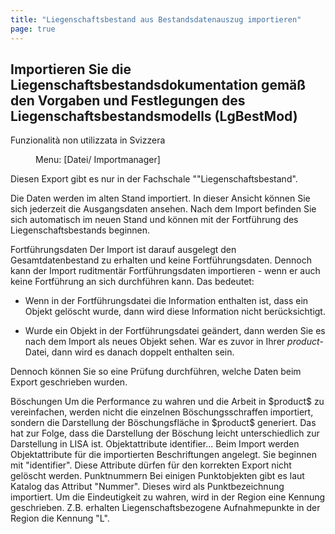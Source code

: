 ```yaml
---
title: "Liegenschaftsbestand aus Bestandsdatenauszug importieren"
page: true
---
```

## Importieren Sie die Liegenschaftsbestandsdokumentation gem&#228;&#223; den Vorgaben und Festlegungen des Liegenschaftsbestandsmodells (LgBestMod)
<Success>
 <Bold> Funzionalit&#224; non utilizzata in Svizzera </Bold> 
</Success>

 <Menu> Menu: [Datei/ Importmanager] </Menu> 

<Warning>
Diesen Export gibt es nur in der Fachschale &quot;&quot;Liegenschaftsbestand&quot;. 
</Warning>


Die Daten werden im alten Stand importiert. In dieser Ansicht k&#246;nnen Sie sich jederzeit die Ausgangsdaten ansehen. 
Nach dem Import befinden Sie sich automatisch im neuen Stand und k&#246;nnen mit der Fortf&#252;hrung des Liegenschaftsbestands beginnen.


<Warning>
 <Bold> Fortf&#252;hrungsdaten </Bold> 
Der Import ist darauf ausgelegt den Gesamtdatenbestand zu erhalten und keine Fortf&#252;hrungsdaten.
Dennoch kann der Import ruditment&#228;r Fortf&#252;hrungsdaten importieren - wenn er auch keine Fortf&#252;hrung an sich durchf&#252;hren kann. Das bedeutet:

-  Wenn in der Fortf&#252;hrungsdatei die Information enthalten ist, dass ein Objekt gel&#246;scht wurde, dann wird diese Information nicht ber&#252;cksichtigt.


-  Wurde ein Objekt in der Fortf&#252;hrungsdatei ge&#228;ndert, dann werden Sie es nach dem Import als neues Objekt sehen. War es zuvor in Ihrer $product$-Datei, dann wird es danach doppelt enthalten sein.




Dennoch k&#246;nnen Sie so eine Pr&#252;fung durchf&#252;hren, welche Daten beim Export geschrieben wurden.
</Warning>


<Success>
 <Bold> B&#246;schungen </Bold> 
Um die Performance zu wahren und die Arbeit in $product$ zu vereinfachen, werden nicht die einzelnen B&#246;schungsschraffen importiert, sondern die Darstellung der B&#246;schungsfl&#228;che in $product$ generiert. Das hat zur Folge, dass die Darstellung der B&#246;schung leicht unterschiedlich zur Darstellung in LISA ist.
</Success>


<Warning>
 <Bold> Objektattribute identifier... </Bold> 
Beim Import werden Objektattribute f&#252;r die importierten Beschriftungen angelegt. Sie beginnen mit &quot;identifier&quot;. Diese Attribute d&#252;rfen f&#252;r den korrekten Export nicht gel&#246;scht werden.
</Warning>


<Success>
 <Bold> Punktnummern </Bold>  
Bei einigen Punktobjekten gibt es laut Katalog das Attribut &quot;Nummer&quot;. Dieses wird als Punktbezeichnung importiert. Um die Eindeutigkeit zu wahren, wird in der Region eine Kennung geschrieben. Z.B. erhalten Liegenschaftsbezogene Aufnahmepunkte in der Region die Kennung &quot;L&quot;.
</Success>
